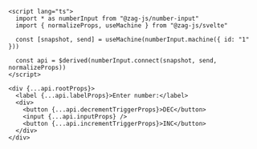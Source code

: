 ```svelte
<script lang="ts">
  import * as numberInput from "@zag-js/number-input"
  import { normalizeProps, useMachine } from "@zag-js/svelte"

  const [snapshot, send] = useMachine(numberInput.machine({ id: "1" }))

  const api = $derived(numberInput.connect(snapshot, send, normalizeProps))
</script>

<div {...api.rootProps}>
  <label {...api.labelProps}>Enter number:</label>
  <div>
    <button {...api.decrementTriggerProps}>DEC</button>
    <input {...api.inputProps} />
    <button {...api.incrementTriggerProps}>INC</button>
  </div>
</div>
```

